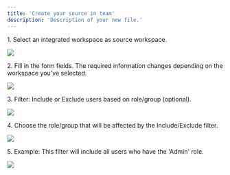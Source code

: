```yaml
---
title: 'Create your source in team'
description: 'Description of your new file.'
---
```



1\. Select an integrated workspace as source workspace.

![](https://ajeuwbhvhr.cloudimg.io/colony-recorder.s3.amazonaws.com/files/2025-04-11/9a7aa670-a8b4-48a8-bfb6-0f4c3d6283ad/ascreenshot.jpeg?tl_px=765,7&br_px=1530,434&force_format=jpeg&q=100&width=764&wat_scale=68&wat=1&wat_opacity=0.7&wat_gravity=northwest&wat_url=https://colony-recorder.s3.us-west-1.amazonaws.com/images/watermarks/FB923C_standard.png&wat_pad=357,188)


2\. Fill in the form fields. The required information changes depending on the workspace you've selected.

![](https://ajeuwbhvhr.cloudimg.io/colony-recorder.s3.amazonaws.com/files/2025-04-11/f4ee69ba-8a9d-42c3-9752-597d03fafab5/ascreenshot.jpeg?tl_px=164,0&br_px=1541,769&force_format=jpeg&q=100&width=1120.0&wat=1&wat_opacity=0.7&wat_gravity=northwest&wat_url=https://colony-recorder.s3.us-west-1.amazonaws.com/images/watermarks/FB923C_standard.png&wat_pad=874,168)


3\. Filter: Include or Exclude users based on role/group (optional).

![](https://ajeuwbhvhr.cloudimg.io/colony-recorder.s3.amazonaws.com/files/2025-04-12/ea71e7e8-b4d1-4b3b-b53b-55524a0ff7b9/ascreenshot.jpeg?tl_px=164,19&br_px=1541,788&force_format=jpeg&q=100&width=1120.0&wat=1&wat_opacity=0.7&wat_gravity=northwest&wat_url=https://colony-recorder.s3.us-west-1.amazonaws.com/images/watermarks/FB923C_standard.png&wat_pad=762,277)


4\. Choose the role/group that will be affected by the Include/Exclude filter.

![](https://ajeuwbhvhr.cloudimg.io/colony-recorder.s3.amazonaws.com/files/2025-04-12/a322a8c9-63c9-4561-a602-423f5844f46b/ascreenshot.jpeg?tl_px=164,56&br_px=1541,825&force_format=jpeg&q=100&width=1120.0&wat=1&wat_opacity=0.7&wat_gravity=northwest&wat_url=https://colony-recorder.s3.us-west-1.amazonaws.com/images/watermarks/FB923C_standard.png&wat_pad=1001,277)


5\. Example: This filter will include all users who have the 'Admin' role.

![](https://ajeuwbhvhr.cloudimg.io/colony-recorder.s3.amazonaws.com/files/2025-04-12/8ad17cba-3e66-4e08-a9af-aa26a3a61eb6/ascreenshot.jpeg?tl_px=164,80&br_px=1541,849&force_format=jpeg&q=100&width=1120.0&wat=1&wat_opacity=0.7&wat_gravity=northwest&wat_url=https://colony-recorder.s3.us-west-1.amazonaws.com/images/watermarks/FB923C_standard.png&wat_pad=780,277)
